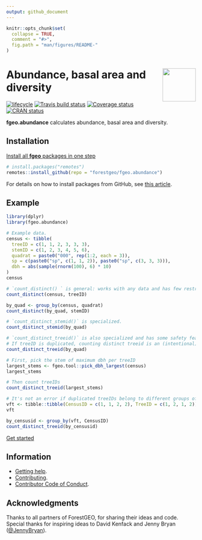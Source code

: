 ```yaml
---
output: github_document
---
```


<!-- README.md is generated from README.Rmd. Please edit that file -->

```r
knitr::opts_chunk$set(
  collapse = TRUE,
  comment = "#>",
  fig.path = "man/figures/README-"
)
```

# <img src="https://i.imgur.com/vTLlhbp.png" align="right" height=88 /> Abundance, basal area and diversity

[![lifecycle](https://img.shields.io/badge/lifecycle-experimental-orange.svg)](https://www.tidyverse.org/lifecycle/#experimental)
[![Travis build status](https://travis-ci.org/forestgeo/fgeo.abundance.svg?branch=master)](https://travis-ci.org/forestgeo/fgeo.abundance)
[![Coverage status](https://codecov.io/gh/forestgeo/fgeo.abundance/branch/master/graph/badge.svg)](https://codecov.io/github/forestgeo/fgeo.abundance?branch=master)
[![CRAN status](http://www.r-pkg.org/badges/version/fgeo.abundance)](https://cran.r-project.org/package=fgeo.abundance)

__fgeo.abundance__ calculates abundance, basal area and diversity.

## Installation

[Install all __fgeo__ packages in one step](https://forestgeo.github.io/fgeo/index.html#installation)

```R
# install.packages("remotes")
remotes::install_github(repo = "forestgeo/fgeo.abundance")
```

For details on how to install packages from GitHub, see [this article](https://goo.gl/dQKEeg).

## Example

```r
library(dplyr)
library(fgeo.abundance)

# Example data.
census <- tibble(
  treeID = c(1, 1, 2, 3, 3, 3),
  stemID = c(1, 2, 3, 4, 5, 6),
  quadrat = paste0("000", rep(1:2, each = 3)),
  sp = c(paste0("sp", c(1, 1, 2)), paste0("sp", c(3, 3, 3))),
  dbh = abs(sample(rnorm(100), 6) * 10)
)
census

# `count_distinct() ` is general: works with any data and has few restrictions.
count_distinct(census, treeID)

by_quad <- group_by(census, quadrat)
count_distinct(by_quad, stemID)

# `count_distinct_stemid()` is specialized.
count_distinct_stemid(by_quad)

# `count_distinct_treeid()` is also specialized and has some safety features.
# If treeID is duplicated, counting distinct treeid is an (intentional) error.
count_distinct_treeid(by_quad)

# First, pick the stem of maximum dbh per treeID
largest_stems <- fgeo.tool::pick_dbh_largest(census)
largest_stems

# Then count treeIDs
count_distinct_treeid(largest_stems)

# It's not an error if duplicated treeIDs belong to different groups of data.
vft <- tibble::tibble(CensusID = c(1, 1, 2, 2), TreeID = c(1, 2, 1, 2))
vft

by_censusid <- group_by(vft, CensusID)
count_distinct_treeid(by_censusid)
```

[Get started](https://forestgeo.github.io/fgeo/articles/fgeo.html)

## Information

* [Getting help](SUPPORT.md).
* [Contributing](CONTRIBUTING.md).
* [Contributor Code of Conduct](CODE_OF_CONDUCT.md).

## Acknowledgments

Thanks to all partners of ForestGEO, for sharing their ideas and code. Special 
thanks for inspiring ideas to David Kenfack and Jenny Bryan ([\@JennyBryan](https://twitter.com/JennyBryan)).
